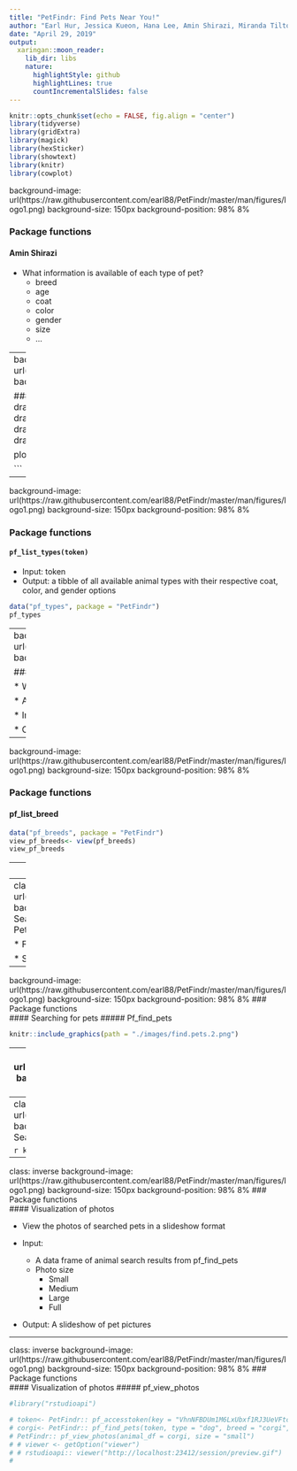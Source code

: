 ```yaml
---
title: "PetFindr: Find Pets Near You!"
author: "Earl Hur, Jessica Kueon, Hana Lee, Amin Shirazi, Miranda Tilton"
date: "April 29, 2019"
output:
  xaringan::moon_reader:
    lib_dir: libs
    nature:
      highlightStyle: github
      highlightLines: true
      countIncrementalSlides: false
---
```


```r
knitr::opts_chunk$set(echo = FALSE, fig.align = "center")
library(tidyverse)
library(gridExtra)
library(magick)
library(hexSticker)
library(showtext)
library(knitr)
library(cowplot)

```


background-image: url(https://raw.githubusercontent.com/earl88/PetFindr/master/man/figures/logo1.png)
background-size: 150px
background-position: 98% 8%


### Package functions  
#### Amin Shirazi


* What information is available of each type of pet?
  * breed
  * age
  * coat
  * color
  * gender
  * size
  * ...



---
background-image: url(https://raw.githubusercontent.com/earl88/PetFindr/master/man/figures/logo1.png)
background-size: 150px
background-position: 98% 8%

### Package functions  
* What types of pets are available?
```r


p1 <- ggdraw() + draw_image(image =  "./images/list.type.2.jpg", scale = 1.2)
p2 <- ggdraw() + draw_image(image =  "./images/list.type.4.jpg", scale = 1)
p3 <- ggdraw() + draw_image(image =  "./images/list.type.3.jpg", scale = 1)
p4 <- ggdraw() + draw_image(image =  "./images/list.type.6.jpg", scale = 0.9)

plot_grid(p1, p2, p3, p4)

```

---


background-image: url(https://raw.githubusercontent.com/earl88/PetFindr/master/man/figures/logo1.png)
background-size: 150px
background-position: 98% 8%

### Package functions  
#### `pf_list_types(token)`
 * Input: token
 * Output: a tibble of all available animal types with their respective coat, color, and gender options
 
```r
data("pf_types", package = "PetFindr")
pf_types
```
 
---
background-image: url(https://raw.githubusercontent.com/earl88/PetFindr/master/man/figures/logo1.png)
background-size: 150px
background-position: 98% 8%

### Package functions  
#### `pf_list_breeds(token, type)`

 * What breeds are available for each pet?

 * A list of all available breeds of each pet
 
 * Input: `token`, `type`
 
 * Output: A character vector of the breed names
 
---

background-image: url(https://raw.githubusercontent.com/earl88/PetFindr/master/man/figures/logo1.png)
background-size: 150px
background-position: 98% 8%

### Package functions  
#### pf_list_breed

```r
data("pf_breeds", package = "PetFindr")
view_pf_breeds<- view(pf_breeds)
view_pf_breeds
```

---
class: inverse

background-image: url(https://raw.githubusercontent.com/earl88/PetFindr/master/man/figures/logo1.png)
background-size: 150px
background-position: 98% 8%
### Package functions  
#### Searching for pets 

* pf_list_types: List all available types of pets

* pf_list_breeds: List all available breeds of each pet

* A function to search for pets 
    * pf_find_pets
---
class: inverse
background-image: url(https://raw.githubusercontent.com/earl88/PetFindr/master/man/figures/logo1.png)
background-size: 150px
background-position: 98% 8%
### Package functions  
#### Searching for pets
##### Pf_find_pets
.pull-left[
* A data frame of pets info listed on Petfinder.com

* Filter searches
  * Animal type
  * Breed
  * Size
  * Gender
  * Age
  * Color
  * Location
  * ...
  
* Sort information
  * Recent information
  * Distance from the user
  ]
.pull-right[
```r
knitr::include_graphics(path = "./images/find.pets.3.png")
```
]
---
background-image: url(https://raw.githubusercontent.com/earl88/PetFindr/master/man/figures/logo1.png)
background-size: 150px
background-position: 98% 8%
### Package functions  
#### Searching for pets
##### Pf_find_pets

```r
knitr::include_graphics(path = "./images/find.pets.2.png")
```

---
class: inverse
background-image: url(https://raw.githubusercontent.com/earl88/PetFindr/master/man/figures/logo1.png)
background-size: 150px
background-position: 98% 8%
### Package functions  
#### Searching for pets
##### Pf_find_pets


```r
knitr::include_graphics(path = "./images/find.pets.png")
```


---
class: inverse
background-image: url(https://raw.githubusercontent.com/earl88/PetFindr/master/man/figures/logo1.png)
background-size: 150px
background-position: 98% 8%
### Package functions  
#### Searching for pets
##### Pf_find_pets


```r
knitr::include_graphics(path = "./images/find.pets.1.png", dpi = 1.1)
```

---
class: inverse
background-image: url(https://raw.githubusercontent.com/earl88/PetFindr/master/man/figures/logo1.png)
background-size: 150px
background-position: 98% 8%
### Package functions  
#### Visualization of photos

* View the photos of searched pets in a slideshow format

* Input: 
  * A data frame of animal search results from pf_find_pets
  * Photo size
    * Small
    * Medium
    * Large
    * Full

* Output: A slideshow of pet pictures

---
class: inverse
background-image: url(https://raw.githubusercontent.com/earl88/PetFindr/master/man/figures/logo1.png)
background-size: 150px
background-position: 98% 8%
### Package functions  
#### Visualization of photos
##### pf_view_photos

```r
#library("rstudioapi")

# token<- PetFindr:: pf_accesstoken(key = "VhnNFBDUm1M6LxUbxf1RJ3UeVFtc9o4oqeZrw5ZL8fZvBghKJq", secret = "lRS7blb0ajDN5sYaEE4KjFiKCRZCg2tuNZQFw2F7")
# corgi<- PetFindr:: pf_find_pets(token, type = "dog", breed = "corgi", age = "baby", limit = 10)
# PetFindr:: pf_view_photos(animal_df = corgi, size = "small")
# # viewer <- getOption("viewer")
# # rstudioapi:: viewer("http://localhost:23412/session/preview.gif")
# 

```



